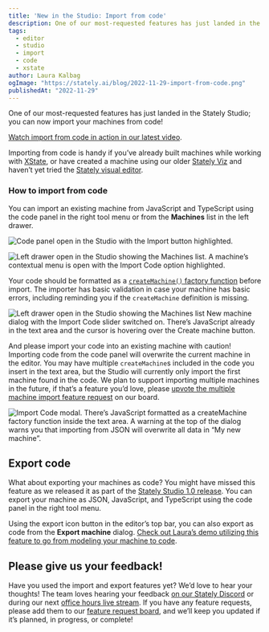 ```yaml
---
title: 'New in the Studio: Import from code'
description: One of our most-requested features has just landed in the Stately Studio; you can now import from code!
tags:
  - editor
  - studio
  - import
  - code
  - xstate
author: Laura Kalbag
ogImage: "https://stately.ai/blog/2022-11-29-import-from-code.png"
publishedAt: "2022-11-29"
---
```


One of our most-requested features has just landed in the Stately Studio; you can now import your machines from code! 

[Watch import from code in action in our latest video](https://www.youtube.com/watch?v=DAoIFaugDLo).

Importing from code is handy if you’ve already built machines while working with [XState](https://xstate.js.org/docs), or have created a machine using our older [Stately Viz](https://stately.ai/viz) and haven’t yet tried the [Stately visual editor](https://stately.ai/editor).

### How to import from code

You can import an existing machine from JavaScript and TypeScript using the code panel in the right tool menu or from the **Machines** list in the left drawer.

![Code panel open in the Studio with the Import button highlighted.](2022-11-29-import-from-code-right-panel.png)

![Left drawer open in the Studio showing the Machines list. A machine’s contextual menu is open with the Import Code option highlighted.](2022-11-29-import-from-code-left-drawer.png)

Your code should be formatted as a [`createMachine()` factory function](https://xstate.js.org/docs/guides/machines.html) before import. The importer has basic validation in case your machine has basic errors, including reminding you if the `createMachine` definition is missing.

![Left drawer open in the Studio showing the Machines list New machine dialog with the Import Code slider switched on. There’s JavaScript already in the text area and the cursor is hovering over the Create machine button.](2022-11-29-import-from-code-create-machine.png)

And please import your code into an existing machine with caution! Importing code from the code panel will overwrite the current machine in the editor. You may have multiple `createMachine`s included in the code you insert in the text area, but the Studio will currently only import the first machine found in the code. We plan to support importing multiple machines in the future, if that’s a feature you’d love, please [upvote the multiple machine import feature request](https://statelyai.canny.io/editor/p/import-multiple-machines-from-one-code-import) on our board.

![Import Code modal. There’s JavaScript formatted as a createMachine factory function inside the text area. A warning at the top of the dialog warns you that importing from JSON will overwrite all data in “My new machine”.](2022-11-29-import-from-code-importer.png)

## Export code

What about exporting your machines as code? You might have missed this feature as we released it as part of the [Stately Studio 1.0 release](https://stately.ai/blog/introducing-stately-studio-10#more-export-options). You can export your machine as JSON, JavaScript, and TypeScript using the code panel in the right tool menu. 

Using the export icon button in the editor’s top bar, you can also export as code from the **Export machine** dialog. [Check out Laura’s demo utilizing this feature to go from modeling your machine to code](https://www.youtube.com/watch?v=NVQai9SBpiU).

## Please give us your feedback!

Have you used the import and export features yet? We’d love to hear your thoughts! The team loves hearing your feedback [on our Stately Discord](https://discord.gg/xstate) or during our next [office hours live stream](https://youtube.com/statelyai). If you have any feature requests, please add them to our [feature request board](https://statelyai.canny.io), and we’ll keep you updated if it’s planned, in progress, or complete!